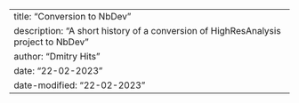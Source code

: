 ---
title: "Conversion to NbDev"
description: "A short history of a conversion of HighResAnalysis project to NbDev"
author: "Dmitry Hits"
date: "22-02-2023"
date-modified: "22-02-2023"
---